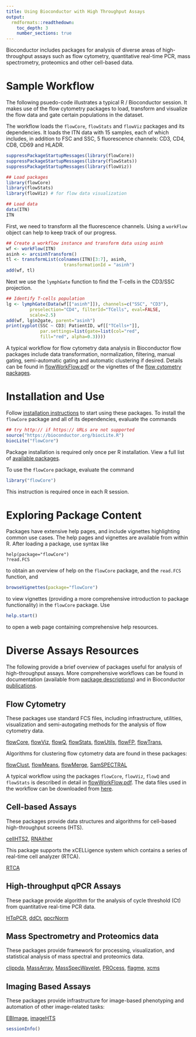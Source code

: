 ```yaml
---
title: Using Bioconductor with High Throughput Assays
output:
  rmdformats::readthedown:
    toc_depth: 3
    number_sections: true
---
```


Bioconductor includes packages for analysis of diverse areas of
high-throughput assays such as flow cytometry, quantitative real-time PCR,
mass spectrometry, proteomics and other cell-based data.

# Sample Workflow

The following psuedo-code illustrates a typical R / Bioconductor
session. It makes use of the flow cytometry packages to load, transform and
visualize the flow data and gate certain populations in the dataset. 

The workflow loads the `flowCore`, `flowStats` and `flowViz` packages and its
dependencies.  It loads the ITN data with 15 samples, each of which includes,
in addition to FSC and SSC, 5 fluorescence channels: CD3, CD4, CD8, CD69 and
HLADR. 

```r
suppressPackageStartupMessages(library(flowCore))
suppressPackageStartupMessages(library(flowStats))
suppressPackageStartupMessages(library(flowViz))
```

```r
## Load packages
library(flowCore)
library(flowStats)
library(flowViz) # for flow data visualization

## Load data
data(ITN)
ITN
```

First, we need to transform all the fluorescence channels. Using a `workFlow`
object can help to keep track of our progress.

```r
## Create a workflow instance and transform data using asinh
wf <- workFlow(ITN)
asinh <- arcsinhTransform()
tl <- transformList(colnames(ITN)[3:7], asinh, 
                      transformationId = "asinh")
add(wf, tl)
```

Next we use the `lymphGate` function to find the T-cells in the CD3/SSC
projection.
    
```r
## Identify T-cells population
lg <- lymphGate(Data(wf[["asinh"]]), channels=c("SSC", "CD3"),
         preselection="CD4", filterId="TCells", eval=FALSE,
         scale=2.5)
add(wf, lg$n2gate, parent="asinh")
print(xyplot(SSC ~ CD3| PatientID, wf[["TCells+"]],
             par.settings=list(gate=list(col="red", 
             fill="red", alpha=0.3))))
```

    
A typical workflow for flow cytometry data analysis in Bioconductor flow
packages include data transformation, normalization, filtering, manual gating,
semi-automatic gating and automatic clustering if desired. Details can be
found in [flowWorkFlow.pdf](flowWorkFlow.pdf) or the vignettes of the
[flow cytometry packages](#diverse-assays-resources).

# Installation and Use

Follow [installation instructions](/install/) to start using these
packages.  To install the `flowCore` package and all of its
dependencies, evaluate the commands

```r
## try http:// if https:// URLs are not supported
source("https://bioconductor.org/biocLite.R")
biocLite("flowCore")
```

Package installation is required only once per R installation. View a
full list of
[available packages](/packages/release/bioc/).

To use the `flowCore` package, evaluate the command

```r
library("flowCore")
```

This instruction is required once in each R session.

# Exploring Package Content

Packages have extensive help pages, and include vignettes highlighting
common use cases. The help pages and vignettes are available from
within R. After loading a package, use syntax like

    help(package="flowCore")
    ?read.FCS

to obtain an overview of help on the `flowCore` package, and the
`read.FCS` function, and

```r
browseVignettes(package="flowCore")
```

to view vignettes (providing a more comprehensive introduction to
package functionality) in the `flowCore` package. Use

```r
help.start()
```
to open a web page containing comprehensive help resources.

# Diverse Assays Resources

The following provide a brief overview of packages useful for analysis
of high-throughput assays. More comprehensive workflows can be found
in documentation (available from [package
descriptions](/packages/release/bioc/))
and in Bioconductor [publications](/help/publications/).

## Flow Cytometry ##

These packages use standard FCS files, including infrastructure,
utilities, visualization and semi-autogating methods for the
analysis of flow cytometry data.

[flowCore](/packages/release/bioc/html/flowCore.html),
[flowViz](/packages/release/bioc/html/flowViz.html),
[flowQ](/packages/release/bioc/html/flowQ.html),
[flowStats](/packages/release/bioc/html/flowStats.html),
[flowUtils](/packages/release/bioc/html/flowUtils.html),
[flowFP](/packages/release/bioc/html/flowFP.html),
[flowTrans](/packages/release/bioc/html/flowTrans.html),

Algorithms for clustering flow cytometry data are found in these packages:

[flowClust](/packages/release/bioc/html/flowClust.html),
[flowMeans](/packages/release/bioc/html/flowMeans.html),
[flowMerge](/packages/release/bioc/html/flowMerge.html),
[SamSPECTRAL](/packages/release/bioc/html/SamSPECTRAL.html)

A typical workflow using the packages `flowCore`, `flowViz`, `flowQ` and
`flowStats` is described in detail in [flowWorkFlow.pdf](flowWorkFlow.pdf).
The data files used in the workflow can be downloaded from
[here](dataFiles.tar).

## Cell-based Assays ##

These packages provide data structures and algorithms for cell-based
high-throughput screens (HTS).

[cellHTS2](/packages/release/bioc/html/cellHTS2.html),
[RNAither](/packages/release/bioc/html/RNAither.html)

This package supports the xCELLigence system which contains a series of
real-time cell analyzer (RTCA).

[RTCA](/packages/release/bioc/html/RTCA.html)

## High-throughput qPCR Assays ##

These package provide algorithm for the analysis of cycle threshold
(Ct) from quantitative real-time PCR data.

[HTqPCR](/packages/release/bioc/html/HTqPCR.html),
[ddCt](/packages/release/bioc/html/ddCt.html),
[qpcrNorm](/packages/release/bioc/html/qpcrNorm.html)

## Mass Spectrometry and Proteomics data ##

These packages provide framework for processing, visualization, and
statistical analysis of mass spectral and proteomics data.

[clippda](/packages/release/bioc/html/clippda.html),
[MassArray](/packages/release/bioc/html/MassArray.html),
[MassSpecWavelet](/packages/release/bioc/html/MassSpecWavelet.html),
[PROcess](/packages/release/bioc/html/PROcess.html),
[flagme](/packages/release/bioc/html/flagme.html),
[xcms](/packages/release/bioc/html/xcms.html)

## Imaging Based Assays ##

These packages provide infrastructure for image-based phenotyping and automation of other image-related tasks:

[EBImage](/packages/release/bioc/html/EBImage.html),
[imageHTS](/packages/release/bioc/html/imagHTS.html)

```r
sessionInfo()
```
